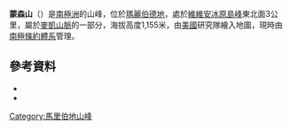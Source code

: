 {{coord|77|31|S|143|31|W|source:GNIS|display=title}}

'''蒙森山'''（{{lang-en|Mount Monson}}）是[[南極洲|南極洲]]的山峰，位於[[瑪麗伯德地|瑪麗伯德地]]，處於[[維維安冰原島峰|維維安冰原島峰]]東北面3公里，屬於[[麥凱山脈|麥凱山脈]]的一部分，海拔高度1,155米，由[[美國|美國]]研究隊繪入地圖，現時由[[南極條約體系|南極條約體系]]管理。

==參考資料==
*{{cite gnis | type = antarid | id = 10171| name = Mount Monson | accessdate = 2013-11-01}}
*{{usgs-gazetteer|id=10171}}

{{DEFAULTSORT:Mount Monson}}
[[Category:馬里伯地山峰|Category:馬里伯地山峰]]


{{MarieByrdLand-geo-stub}}